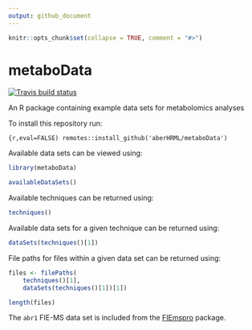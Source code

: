 ```yaml
---
output: github_document
---
```


```r
knitr::opts_chunk$set(collapse = TRUE, comment = "#>")
```

# metaboData

[![Travis build status](https://travis-ci.org/aberHRML/metaboData.svg?branch=master)](https://travis-ci.org/aberHRML/metaboData)

An R package containing example data sets for metabolomics analyses

To install this repository run:

```{r,eval=FALSE)
remotes::install_github('aberHRML/metaboData')
```

Available data sets can be viewed using:

```r
library(metaboData)

availableDataSets()
```

Available techniques can be returned using:

```r
techniques()
```

Available data sets for a given technique can be returned using:

```r
dataSets(techniques()[1])
```

File paths for files within a given data set can be returned using:

```r
files <- filePaths(
    techniques()[1],
    dataSets(techniques()[1])[1])

length(files)
```

The `abr1` FIE-MS data set is included from the [FIEmspro](https://github.com/aberHRML/FIEmspro) package. 